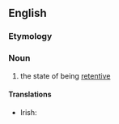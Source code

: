 ==English==

===Etymology===
{{suffix|retentive|ness|lang=en}}

===Noun===
{{en-noun|-}}

# the state of being [[retentive]]

====Translations====
{{trans-top|state of being retentive}}
* Irish: {{t|ga|coinneálacht|f}}
{{trans-mid}}
{{trans-bottom}}